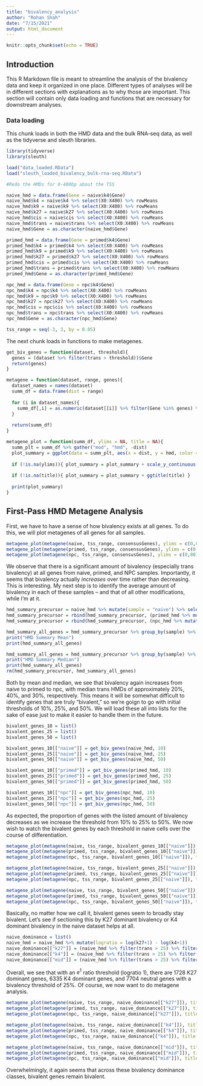 ```yaml
---
title: "bivalency_analysis"
author: "Rohan Shah"
date: "7/15/2021"
output: html_document
---
```


```r
knitr::opts_chunk$set(echo = TRUE)
```

## Introduction

This R Markdown file is meant to streamline the analysis of the bivalency data and keep it organized in one place. Different types of analyses will be in different sections with explanations as to why those are important. This section will contain only data loading and functions that are necessary for downstream analyses.

### Data loading

This chunk loads in both the HMD data and the bulk RNA-seq data, as well as the tidyverse and sleuth libraries.

```r
library(tidyverse)
library(sleuth)

load("data_loaded.RData")
load("sleuth_loaded_bivalency_bulk-rna-seq.RData")

#Redo the HMDs for 0-400bp about the TSS

naive_hmd = data.frame(Gene = naive$k4$Gene)
naive_hmd$k4 = naive$k4 %>% select(X0:X400) %>% rowMeans
naive_hmd$k9 = naive$k9 %>% select(X0:X400) %>% rowMeans
naive_hmd$k27 = naive$k27 %>% select(X0:X400) %>% rowMeans
naive_hmd$cis = naive$cis %>% select(X0:X400) %>% rowMeans
naive_hmd$trans = naive$trans %>% select(X0:X400) %>% rowMeans
naive_hmd$Gene = as.character(naive_hmd$Gene)

primed_hmd = data.frame(Gene = primed$k4$Gene)
primed_hmd$k4 = primed$k4 %>% select(X0:X400) %>% rowMeans
primed_hmd$k9 = primed$k9 %>% select(X0:X400) %>% rowMeans
primed_hmd$k27 = primed$k27 %>% select(X0:X400) %>% rowMeans
primed_hmd$cis = primed$cis %>% select(X0:X400) %>% rowMeans
primed_hmd$trans = primed$trans %>% select(X0:X400) %>% rowMeans
primed_hmd$Gene = as.character(primed_hmd$Gene)

npc_hmd = data.frame(Gene = npc$k4$Gene)
npc_hmd$k4 = npc$k4 %>% select(X0:X400) %>% rowMeans
npc_hmd$k9 = npc$k9 %>% select(X0:X400) %>% rowMeans
npc_hmd$k27 = npc$k27 %>% select(X0:X400) %>% rowMeans
npc_hmd$cis = npc$cis %>% select(X0:X400) %>% rowMeans
npc_hmd$trans = npc$trans %>% select(X0:X400) %>% rowMeans
npc_hmd$Gene = as.character(npc_hmd$Gene)

tss_range = seq(-3, 3, by = 0.05)
```

The next chunk loads in functions to make metagenes.

```r
get_biv_genes = function(dataset, threshold){
  genes = (dataset %>% filter(trans > threshold))$Gene
  return(genes)
}

metagene = function(dataset, range, genes){
  dataset_names = names(dataset)
  summ_df = data.frame(dist = range)
  
  for (i in dataset_names){
    summ_df[,i] = as.numeric(dataset[[i]] %>% filter(Gene %in% genes) %>% select(-1) %>% summarize(across(.fns = mean)))
  }
  
  return(summ_df)
}

metagene_plot = function(summ_df, ylims = NA, title = NA){
  summ_plt = summ_df %>% gather("mod", "hmd", -dist)
  plot_summary = ggplot(data = summ_plt, aes(x = dist, y = hmd, color = mod)) + geom_line() + theme_classic()
  
  if (!is.na(ylims)){ plot_summary = plot_summary + scale_y_continuous(limits = ylims) }
  
  if (!is.na(title)){ plot_summary = plot_summary + ggtitle(title) }
  
  print(plot_summary)
}
```

## First-Pass HMD Metagene Analysis

First, we have to have a sense of how bivalency exists at all genes. To do this, we will plot metagenes of all genes for all samples.

```r
metagene_plot(metagene(naive, tss_range, consensusGenes), ylims = c(0,80), title = "Naive mESCs")
metagene_plot(metagene(primed, tss_range, consensusGenes), ylims = c(0,80), title = "Primed mESCs")
metagene_plot(metagene(npc, tss_range, consensusGenes), ylims = c(0,80), title = "NPCs")
```

We observe that there is a significant amount of bivalency (especially trans bivalency) at all genes from naive, primed, and NPC samples. Importantly, it seems that bivalency actually *increases* over time rather than decreasing. This is interesting. My next step is to identify the average amount of bivalency in each of these samples -- and that of all other modifications, while I'm at it.

```r
hmd_summary_precursor = naive_hmd %>% mutate(sample = "naive") %>% select(sample, k4:trans)
hmd_summary_precursor = rbind(hmd_summary_precursor, (primed_hmd %>% mutate(sample = "primed") %>% select(sample, k4:trans)))
hmd_summary_precursor = rbind(hmd_summary_precursor, (npc_hmd %>% mutate(sample = "npc") %>% select(sample, k4:trans)))

hmd_summary_all_genes = hmd_summary_precursor %>% group_by(sample) %>% summarize(across(.fns = mean))
print("HMD Summary Mean")
print(hmd_summary_all_genes)

hmd_summary_all_genes = hmd_summary_precursor %>% group_by(sample) %>% summarize(across(.fns = median))
print("HMD Summary Median")
print(hmd_summary_all_genes)
rm(hmd_summary_precursor, hmd_summary_all_genes)
```

Both by mean and median, we see that bivalency again increases from naive to primed to npc, with median trans HMDs of approximately 20%, 40%, and 30%, respectively. This means it will be somewhat difficult to identify genes that are truly "bivalent," so we're goign to go with initial thresholds of 10%, 25%, and 50%. We will load these all into lists for the sake of ease just to make it easier to handle them in the future.

```r
bivalent_genes_10 = list()
bivalent_genes_25 = list()
bivalent_genes_50 = list()

bivalent_genes_10[["naive"]] = get_biv_genes(naive_hmd, 10)
bivalent_genes_25[["naive"]] = get_biv_genes(naive_hmd, 25)
bivalent_genes_50[["naive"]] = get_biv_genes(naive_hmd, 50)

bivalent_genes_10[["primed"]] = get_biv_genes(primed_hmd, 10)
bivalent_genes_25[["primed"]] = get_biv_genes(primed_hmd, 25)
bivalent_genes_50[["primed"]] = get_biv_genes(primed_hmd, 50)

bivalent_genes_10[["npc"]] = get_biv_genes(npc_hmd, 10)
bivalent_genes_25[["npc"]] = get_biv_genes(npc_hmd, 25)
bivalent_genes_50[["npc"]] = get_biv_genes(npc_hmd, 50)
```

As expected, the proportion of genes with the listed amount of bivalency decreases as we increase the threshold from 10% to 25% to 50%. We now wish to watch the bivalent genes by each threshold in naive cells over the course of differentiation.

```r
metagene_plot(metagene(naive, tss_range, bivalent_genes_10[["naive"]]), title = "Naive cells at genes with trans bivalent >10% in naive")
metagene_plot(metagene(primed, tss_range, bivalent_genes_10[["naive"]]), title = "Primed cells at genes with trans bivalent >10% in naive")
metagene_plot(metagene(npc, tss_range, bivalent_genes_10[["naive"]]), title = "NPC cells at genes with trans bivalent >10% in naive")

metagene_plot(metagene(naive, tss_range, bivalent_genes_25[["naive"]]), title = "Naive cells at genes with trans bivalent >25% in naive")
metagene_plot(metagene(primed, tss_range, bivalent_genes_25[["naive"]]), title = "Primed cells at genes with trans bivalent >25% in naive")
metagene_plot(metagene(npc, tss_range, bivalent_genes_25[["naive"]]), title = "NPC cells at genes with trans bivalent >25% in naive")

metagene_plot(metagene(naive, tss_range, bivalent_genes_50[["naive"]]), title = "Naive cells at genes with trans bivalent >50% in naive")
metagene_plot(metagene(primed, tss_range, bivalent_genes_50[["naive"]]), title = "Primed cells at genes with trans bivalent >50% in naive")
metagene_plot(metagene(npc, tss_range, bivalent_genes_50[["naive"]]), title = "NPC cells at genes with trans bivalent >50% in naive")
```

Basically, no matter how we call it, bivalent genes seem to broadly stay bivalent. Let's see if sectioning this by K27 dominant bivalency or K4 dominant bivalency in the naive dataset helps at all.

```r
naive_dominance = list()
naive_hmd = naive_hmd %>% mutate(logratio = log(k27+1) - log(k4+1))
naive_dominance[["k27"]] = (naive_hmd %>% filter(trans > 25) %>% filter(logratio > 1))$Gene
naive_dominance[["k4"]] = (naive_hmd %>% filter(trans > 25) %>% filter(logratio < -1))$Gene
naive_dominance[["mid"]] = (naive_hmd %>% filter(trans > 25) %>% filter(logratio <= 1 & logratio >= -1))$Gene
```

Overall, we see that with an $e^1$ ratio threshold (logratio 1), there are 1728 K27 dominant genes, 6335 K4 dominant genes, and 7704 neutral genes with a bivalency threshold of 25%. Of course, we now want to do metagene analysis.

```r
metagene_plot(metagene(naive, tss_range, naive_dominance[["k27"]]), title = "Naive cells at genes with trans bivalent >25% and K27 dominance in naive")
metagene_plot(metagene(primed, tss_range, naive_dominance[["k27"]]), title = "Primed cells at genes with trans bivalent >25% and K27 dominance in naive")
metagene_plot(metagene(npc, tss_range, naive_dominance[["k27"]]), title = "NPC cells at genes with trans bivalent >25% and K27 dominance in naive")

metagene_plot(metagene(naive, tss_range, naive_dominance[["k4"]]), title = "Naive cells at genes with trans bivalent >25% and k4 dominance in naive")
metagene_plot(metagene(primed, tss_range, naive_dominance[["k4"]]), title = "Primed cells at genes with trans bivalent >25% and k4 dominance in naive")
metagene_plot(metagene(npc, tss_range, naive_dominance[["k4"]]), title = "NPC cells at genes with trans bivalent >25% and k4 dominance in naive")

metagene_plot(metagene(naive, tss_range, naive_dominance[["mid"]]), title = "Naive cells at genes with trans bivalent >25% and mid dominance in naive")
metagene_plot(metagene(primed, tss_range, naive_dominance[["mid"]]), title = "Primed cells at genes with trans bivalent >25% and mid dominance in naive")
metagene_plot(metagene(npc, tss_range, naive_dominance[["mid"]]), title = "NPC cells at genes with trans bivalent >25% and mid dominance in naive")
```

Overwhelmingly, it again seems that across these bivalency dominance classes, bivalent genes remain bivalent.
